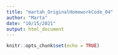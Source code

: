 ```yaml
---
title: "martah_OriginalHomeworkCode_04"
author: "Marta"
date: "10/15/2021"
output: html_document
---
```


```r
knitr::opts_chunk$set(echo = TRUE)
```
